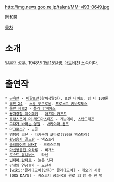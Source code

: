 http://img.news.goo.ne.jp/talent/MM-M93-0649.jpg

岡和男

[[목차]]

= 소개 =
[[일본]]의 [[성우]]. 1948년 [[1월 15일]]생. [[아트비전]] 소속이다. 

= 출연작 =
 * [[근육맨]] - [[버팔로맨]](왕위쟁탈전), 로빈 나이트, 킹 더 100톤
 * [[록맨 X4]] - [[스톰 푸쿠로울]], [[프로스트 키바토도스]]
 * [[록맨 제로2]] - [[폴라 캄베어스]]
 * [[용자경찰 제이데커]] - [[아즈마 카즈토]]
 * [[트랜스포머 더 헤드마스터즈]] - 게츠에이, 스냅드래곤
 * [[그대가 바라는 영원]] - [[사키야마 켄조]]
 * [[마크로스7]] - 스콧
 * [[명탐정 코난]] - 타키구치 코타로(750화 엑스트라)
 * [[황금용자 골드란]] - 엑스트라
 * [[슬레이어즈 NEXT]] - 크리스토퍼
 * [[마신영웅전 와타루]] - 비가스
 * [[로스트 유니버스]] - 라센
 * [[닌타마 란타로]] - 늙은 닌자
 * [[강철의 연금술사]] - 노신관
 * [wiki:"클레이모어(만화)" 클레이모어] - 테오의 시장
 * [DOG DAYS] - 비스코티 공화국의 원로 3인방 중 한 명





